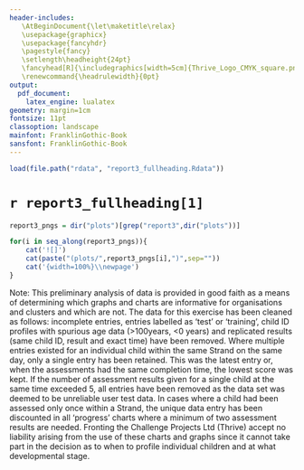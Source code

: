 ```yaml
---
header-includes: 
   \AtBeginDocument{\let\maketitle\relax}
   \usepackage{graphicx}
   \usepackage{fancyhdr}
   \pagestyle{fancy}
   \setlength\headheight{24pt}
   \fancyhead[R]{\includegraphics[width=5cm]{Thrive_Logo_CMYK_square.png}}
   \renewcommand{\headrulewidth}{0pt}
output:
  pdf_document:
    latex_engine: lualatex
geometry: margin=1cm
fontsize: 11pt
classoption: landscape
mainfont: FranklinGothic-Book
sansfont: FranklinGothic-Book
---
```

```r
load(file.path("rdata", "report3_fullheading.Rdata"))
```

# `r report3_fullheading[1]`\

```r
report3_pngs = dir("plots")[grep("report3",dir("plots"))]
```

```r
for(i in seq_along(report3_pngs)){
    cat('![]')
    cat(paste("(plots/",report3_pngs[i],")",sep=""))
    cat('{width=100%}\\newpage')
}
```
Note: This preliminary analysis of data is provided in good faith as a means of determining which graphs and charts are informative for organisations and clusters and which are not. The data for this exercise has been cleaned as follows: incomplete entries, entries labelled as 'test' or 'training', child ID profiles with spurious age data (>100years, <0 years) and replicated results (same child ID, result and exact time) have been removed. Where multiple entries existed for an individual child within the same Strand on the same day, only a single entry has been retained. This was the latest entry or, when the assessments had the same completion time, the lowest score was kept. If the number of assessment results given for a single child at the same time exceeded 5, all entries have been removed as the data set was deemed to be unreliable user test data. In cases where a child had been assessed only once within a Strand, the unique data entry has been discounted in all 'progress' charts where a minimum of two assessment results are needed. Fronting the Challenge Projects Ltd (Thrive) accept no liability arising from the use of these charts and graphs since it cannot take part in the decision as to when to profile individual children and at what developmental stage.
